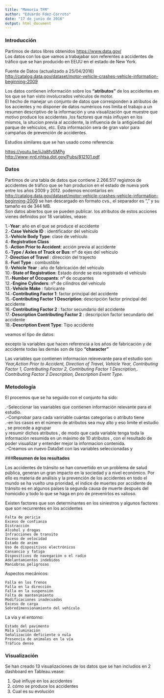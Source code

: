 ```yaml
---
title: "Memoria TFM"
author: "Eduardo Fdez-Corroto"
date: "17 de junio de 2016"
output: html_document
---
```





### **Introducción**

Partimos de datos libres obtenidos <https://www.data.gov/>  
Los datos con los que vamos a trabajabar son referentes a accidentes de tráfico que se han producido en EEUU en el estado de New York.  

Fuente de Datos (actualizado a 25/04/2016)
<http://catalog.data.gov/dataset/motor-vehicle-crashes-vehicle-information-beginning-2009>

Los datos contienen información sobre los **"atributos"** de los accidentes en los que se han visto involucrados vehiculos de motor.  
El hecho de manejar un conjunto de datos que corresponden a atributos de los accientes y no disponer de datos numéricos nos limita el trabajo a un resumen descriptivo de la información y una visualización que muestre que motivo produce los accidentes ,los factores que más influyen en los mismos, la situcíon previa al accidente, la influencia de la antigüedad del parque de vehículos, etc.
Esta información sera de gran valor para campañas de prevención de accidentes.

Estudios similares que se han usado como referencia:  

 <https://youtu.be/iiJq8fvSMPg>  
 <http://www-nrd.nhtsa.dot.gov/Pubs/812101.pdf>
 
 
 
 
 
 
 
### **Datos** 

Partimos de una tabla de datos que contiene 2.266.517 registros de accidentes de tráfico que se han producion en el estado de nueva york entre los años 2009 y 2012.
podemos encontarlos en:
<http://catalog.data.gov/dataset/motor-vehicle-crashes-vehicle-information-beginning-2009>
se han descargado en formato cvs., el separador es "," y su tamaño es de 344 MB.  
Son datos abiertos que se pueden publicar.
los atributos de estos acciones vienes definidos por 18 variables, véase:

 1.-**Year**: año en el que se produce el accidente  
 2.-**Case Vehicle ID** : identificador del vehículo                  
 3.-**Vehicle Body Type**: clase de vehículo    
 4.-**Registration Class**               
 5.-**Action Prior to Accident**: acción previa al accidente               
 6.-**Type / Axles of Truck or Bus**: nº de ejes del vehículo  
 7.-**Direction of Travel** : dirección del trayecto  
 8.-**Fuel Type** : combustible                        
 9.-**Vehicle Year** : año de fabricación del vehículo   
 10.-**State of Registration**: Estado donde se esta registrado el vehículo            
 11.-**Number of Occupants**: nº de ocupantes  
 12.-**Engine Cylinders**: nº de cilindros del vehículo                   
 13.-**Vehicle Make** : fabricante  
 14.-**Contributing Factor 1**: factor principal del accidente             
 15.-**Contributing Factor 1 Description**: descripción factor principal del accidente    
 16.-**Contributing Factor 2** : factor secundario del accidente    
 17.-**Description Contributing Factor 2** : descripcion factor secundario del accidente  
 18.-**Description Event Type**: Tipo accidente      
 

veamos el tipo de datos:

excepto la variables que hacen referencia a los años de fabricación y de accidente todas las demás son de tipo **"character"**

Las variables que contienen informacíon relevevante para el estudio son:
*Year,Action Prior to Accident, Direction of Travel, Vehicle Year, Contributing Factor 1, Contributing Factor 2, Contributing Factor 1 Description,. Contributing Factor 2 Description, Description Event Type.*







### **Metodología** 


El procemos que se ha seguido con el conjunto ha sido:

.-Seleccionar las vaariables que contienen información relevante para el estudio.  
.-Comprobar para cada variriable cuántas categorias o atributo tiene  
.-en los casos en el número de atributos sea muy alto y eso limite el estudio , se procede a agrupar  
     y resumir dichos atributos , de modo que cada variable tenga toda la información resumida en un máximo      de 10 atributos , con el resultado de poder visualizar y entender mejor la informacíon contenida.  
.-Creamos un nuevo DataSet con las variables seleccionadas y  
  






###**Resumen de los resultados**

Los accidentes de tránsito se han convertido en un problema de salud pública, generan un gran impacto en la sociedad y   a nivel económico. Por ello es materia de análisis y la prevención de los accidentes en todo el mundo se ha vuelto una prioridad, el índice de muertes por accidente de tránsito es en algunos países la segunda causa de muerte después del homicidio y todo lo que se haga en pro de prevenirlos es valioso.

Existen factores que son determinantes en los siniestros  y algunos factores que son recurrentes en los accidentes 

    Falta de pericia
    Exceso de confianza
    Distracción
    Alcohol y drogas
    Infracciones de transito
    Exceso de velocidad
    Estado de animo
    Uso de dispositivos electrónicos
    Cansancio y fatiga
    Dispositivos de navegación o el radio
    Adelantamientos indebidos
    Maniobras peligrosas

Aspectos mecánicos:

    Falla en los frenos
    Falla en la dirección
    Falla en la suspensión
    Falta de mantenimiento
    Modificaciones inadecuadas
    Exceso de carga
    Sobredimensionamiento del vehículo

La vía y el entorno:

    Estado del pavimento
    Mala iluminación
    Señalización deficiente o nula
    Presencia de animales en la vía
    Tráfico denso







### **Visualización ** 

Se han creado 13 visualizaciones de los datos que se han includios en 2 dashboard en Tableau.vease:

1) Qué influye en los accidentes
2) cómo se produce los accidentes
3) Cual es su evolución

